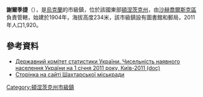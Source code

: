 {{no footnotes|time=2015-09-14T09:03:54+00:00}}
{{coord|48|2|30|N|38|23|18|E|scale:100000|display=title}}

'''謝爾季捷'''（{{lang-uk|Сердите}}），是[[烏克蘭|烏克蘭]]的市級鎮，位於該國東部[[頓涅茨克州|頓涅茨克州]]，由[[沙赫喬爾斯克區|沙赫喬爾斯克區]]負責管轄，始建於1904年，海拔高度234米，該市級鎮設有圖書館和郵局，2011年人口1,920。

==參考資料==
*[https://web.archive.org/web/20121010205321/http://stat6.stat.lviv.ua/PXWEB2007/ukr/publ/2011/chnas.zip Державний комітет статистики України. Чисельність наявного населення України на 1 січня 2011 року, Київ-2011 (doc)]
* [http://www.shahtarsk.org.ua/ Сторінка на сайті Шахтарської міськради]{{Wayback|url=http://www.shahtarsk.org.ua/ |date=20160109155441 }}

{{DEFAULTSORT:Сердите}}
[[Category:頓涅茨克州市級鎮|Category:頓涅茨克州市級鎮]]


{{Donetsk-geo-stub}}